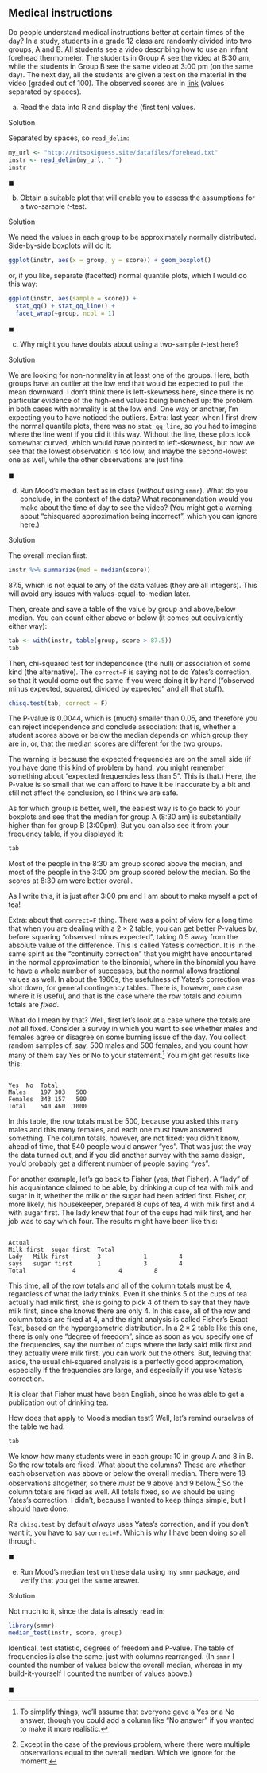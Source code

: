 ##  Medical instructions


 Do people understand medical instructions better at certain
times of the day? In a study, students in a grade 12 class are
randomly divided into two groups, A and B. All students see a video
describing how to use an infant forehead thermometer. The students in
Group A see the video at 8:30 am, while the students in Group B see
the same video at 3:00 pm (on the same day). The next day, all the
students are given a test on the material in the video (graded out of
100). The observed scores are in
[link](http://ritsokiguess.site/datafiles/forehead.txt) (values
separated by spaces).



(a) Read the data into R and display the (first ten) values.


Solution


Separated by spaces, so `read_delim`:

```r
my_url <- "http://ritsokiguess.site/datafiles/forehead.txt"
instr <- read_delim(my_url, " ")
instr
```

 
    

$\blacksquare$

(b) Obtain a suitable plot that will enable you to assess the
assumptions for a two-sample $t$-test.


Solution


We need the values in each group to be approximately normally
distributed. Side-by-side boxplots will do it:

```r
ggplot(instr, aes(x = group, y = score)) + geom_boxplot()
```

     

or, if you like, separate (facetted) normal quantile plots, which I
would do this way:

```r
ggplot(instr, aes(sample = score)) +
  stat_qq() + stat_qq_line() +
  facet_wrap(~group, ncol = 1)
```

 
    

$\blacksquare$

(c) Why might you have doubts about using a two-sample $t$-test here?


Solution


We are looking for non-normality in at least one of the
groups. Here, both groups have an outlier at the low end that
would be expected to pull the mean downward. I don't think there
is left-skewness here, since there is no particular evidence of
the high-end values being bunched up: the problem in both cases
with normality is at the low end. 
One way or another, I'm expecting you to have noticed the outliers.
Extra: last year, when I first drew the normal quantile plots,
there was no `stat_qq_line`, so you had to imagine where
the line went if you did it this way. Without the line, these
plots look somewhat curved, which would have pointed to
left-skewness, but now we see that the lowest observation is too
low, and maybe the second-lowest one as well, while the other
observations are just fine.
    

$\blacksquare$

(d) Run Mood's median test as in class (*without* using
`smmr`). What do you conclude, in the context of the data?
What recommendation would you make about the time of day to see the
video?  (You might get a warning about "chisquared approximation  being incorrect", 
which you can ignore here.)


Solution


The overall median first:

```r
instr %>% summarize(med = median(score))
```

     

87.5, which is not equal to any of the data values (they are all
integers). This will avoid any issues with values-equal-to-median later.

Then, create and save a table of the value by group and above/below
median. You can count either above or below (it comes out equivalently
either way):

```r
tab <- with(instr, table(group, score > 87.5))
tab
```

 

Then, chi-squared test for independence (the null) or association of
some kind (the alternative). The `correct=F` is saying not to
do Yates's correction, so that it would come out the same if you were
doing it by hand ("observed minus expected, squared, divided by expected" 
and all that stuff).

```r
chisq.test(tab, correct = F)
```

 

The P-value is 0.0044, which is (much) smaller than 0.05, and
therefore you can reject independence and conclude association: that
is, whether a student scores above or below the median depends on
which group they are in, or, that the median scores are different for
the two groups.

The warning is because the expected frequencies are on the small side
(if you have done this kind of problem by hand, you might remember
something about "expected frequencies less than 5". This is that.)
Here, the P-value is so small that we can afford to have it be
inaccurate by a bit and still not affect the conclusion, so I think we
are safe.

As for which group is better, well, the easiest way is to go back to
your boxplots and see that the median for group A (8:30 am) is
substantially higher than for group B (3:00pm). But you can also see
it from your frequency table, if you displayed it:

```r
tab
```

 

Most of the people in the 8:30 am group scored above the median, and
most of the people in the 3:00 pm group scored below the median. So
the scores at 8:30 am were better overall.

As I write this, it is just after 3:00 pm and I am about to make
myself a pot of tea!

Extra: about that `correct=F` thing. There was a point of view for a
long time that when you are dealing with a $2 \times 2$ table, you can
get better P-values by, before squaring "observed minus expected",
taking 0.5 away from the absolute value of the difference. This is
called Yates's correction. It is in the same spirit as the
"continuity correction" that you might have encountered in the
normal approximation to the binomial, where in the binomial you have
to have a whole number of successes, but the normal allows fractional
values as well.  In about the 1960s, the usefulness of Yates's
correction was shot down, for general contingency tables. There is,
however, one case where it *is* useful, and that is the case
where the row totals and column totals are *fixed*.

What do I mean by that? Well, first let's look at a case where the
totals are *not* all fixed. Consider a survey in which you want
to see whether males and females agree or disagree on some burning
issue of the day. You collect random samples of, say, 500 males and
500 females, and you count how many of them say Yes or No to your
statement.^[To simplify things, we'll assume that everyone gave a Yes or a No answer, though you could add a column like "No answer" if you wanted to make it more realistic.]
You might get results like this:


```

Yes  No  Total
Males    197 303   500
Females  343 157   500
Total    540 460  1000

```


In this table, the row totals must be 500, because you asked this many
males and this many females, and each one must have answered
something. The column totals, however, are not fixed: you didn't know,
ahead of time, that 540 people would answer "yes". That was just the
way the data turned out, and if you did another survey with the same
design, you'd probably get a different number of people saying
"yes". 

For another example, let's go back to Fisher (yes, *that*
Fisher). A "lady" of his acquaintance claimed to be able, by
drinking a cup of tea with milk and sugar in it, whether the milk or
the sugar had been added first. Fisher, or, more likely, his
housekeeper, prepared 8 cups of tea, 4 with milk first and 4 with
sugar first. The lady knew that four of the cups had milk first, and
her job was to say which four. The results might have been like this:


```

Actual 
Milk first  sugar first  Total
Lady   Milk first        3            1         4
says   sugar first       1            3         4
Total             4            4         8

```


This time, all of the row totals and all of the column totals must be
4, regardless of what the lady thinks. Even if she thinks 5 of the
cups of tea actually had milk first, she is going to pick 4 of them to
say that they have milk first, since she knows there are only 4. In
this case, all of the row and column totals are fixed at 4, and the
right analysis is called Fisher's Exact Test, based on the
hypergeometric distribution. In a $2\times 2$ table like this one,
there is only one "degree of freedom", since as soon as you specify
one of the frequencies, say the number of cups where the lady said
milk first and they actually were milk first, you can work out the
others.  But, leaving that aside, the usual chi-squared analysis is a
perfectly good approximation, especially if the frequencies are large,
and especially if you use Yates's correction.

It is clear that Fisher must have been English, since he was able to
get a publication out of drinking tea.

How does that apply to Mood's median test? Well, let's remind
ourselves of the table we had:

```r
tab
```

 

We know how many students were in each group: 10 in group A and 8 in
B. So the row totals are fixed. What about the columns? These are
whether each observation was above or below the overall median. There
were 18 observations altogether, so there *must* be 9 above and 9
below.^[Except in the case of the previous problem, where there were multiple observations equal to the overall median. Which we ignore for the moment.] 
So the column totals are fixed as well. All
totals fixed, so we should be using Yates's correction. I didn't,
because I wanted to keep things simple, but I should have done.

R's `chisq.test` by default *always* uses Yates's
correction, and if you don't want it, you have to say
`correct=F`.  Which is why I have been doing so all through.
    

$\blacksquare$

(e) Run Mood's median test on these data using my `smmr`
package, and verify that you get the same answer.


Solution


Not much to it, since the data is already read in:

```r
library(smmr)
median_test(instr, score, group)
```

     

Identical, test statistic, degrees of freedom and P-value. The table
of frequencies is also the same, just with columns rearranged. (In
`smmr` I counted the number of values below the overall median,
whereas in my build-it-yourself I counted  the number of
values above.)
    
$\blacksquare$



